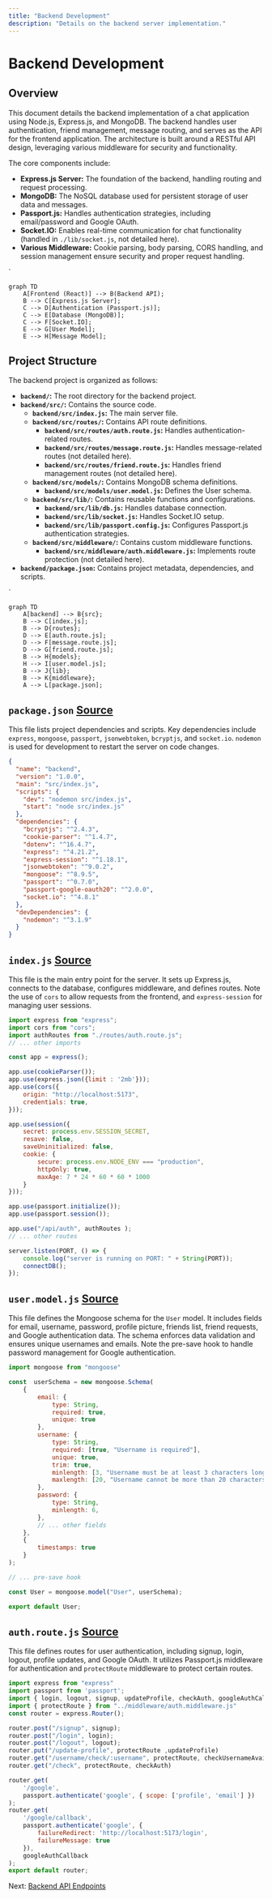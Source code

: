 ```yaml
---
title: "Backend Development"
description: "Details on the backend server implementation."
---
```


# Backend Development

<TOC />

## Overview

This document details the backend implementation of a chat application using Node.js, Express.js, and MongoDB.  The backend handles user authentication, friend management, message routing, and serves as the API for the frontend application.  The architecture is built around a RESTful API design, leveraging various middleware for security and functionality.

The core components include:

* **Express.js Server:**  The foundation of the backend, handling routing and request processing.
* **MongoDB:**  The NoSQL database used for persistent storage of user data and messages.
* **Passport.js:**  Handles authentication strategies, including email/password and Google OAuth.
* **Socket.IO:**  Enables real-time communication for chat functionality (handled in `./lib/socket.js`, not detailed here).
* **Various Middleware:**  Cookie parsing, body parsing, CORS handling, and session management ensure security and proper request handling.


`

```mermaid
graph TD
    A[Frontend (React)] --> B(Backend API);
    B --> C[Express.js Server];
    C --> D[Authentication (Passport.js)];
    C --> E[Database (MongoDB)];
    C --> F[Socket.IO];
    E --> G[User Model];
    E --> H[Message Model];
```



## Project Structure

The backend project is organized as follows:

* **`backend/`:** The root directory for the backend project.
* **`backend/src/`:** Contains the source code.
    * **`backend/src/index.js`:** The main server file.
    * **`backend/src/routes/`:** Contains API route definitions.
        * **`backend/src/routes/auth.route.js`:**  Handles authentication-related routes.
        * **`backend/src/routes/message.route.js`:** Handles message-related routes (not detailed here).
        * **`backend/src/routes/friend.route.js`:** Handles friend management routes (not detailed here).
    * **`backend/src/models/`:** Contains MongoDB schema definitions.
        * **`backend/src/models/user.model.js`:** Defines the User schema.
    * **`backend/src/lib/`:** Contains reusable functions and configurations.
        * **`backend/src/lib/db.js`:** Handles database connection.
        * **`backend/src/lib/socket.js`:** Handles Socket.IO setup.
        * **`backend/src/lib/passport.config.js`:** Configures Passport.js authentication strategies.
    * **`backend/src/middleware/`:** Contains custom middleware functions.
        * **`backend/src/middleware/auth.middleware.js`:** Implements route protection (not detailed here).
* **`backend/package.json`:** Contains project metadata, dependencies, and scripts.


`

```mermaid
graph TD
    A[backend] --> B{src};
    B --> C[index.js];
    B --> D{routes};
    D --> E[auth.route.js];
    D --> F[message.route.js];
    D --> G[friend.route.js];
    B --> H{models};
    H --> I[user.model.js];
    B --> J{lib};
    B --> K{middleware};
    A --> L[package.json];

```



## `package.json` [Source](https://github.com/shinymack/Chat-App-MERN/blob/main/backend/package.json)

This file lists project dependencies and scripts.  Key dependencies include `express`, `mongoose`, `passport`, `jsonwebtoken`, `bcryptjs`, and `socket.io`. `nodemon` is used for development to restart the server on code changes.


```json
{
  "name": "backend",
  "version": "1.0.0",
  "main": "src/index.js",
  "scripts": {
    "dev": "nodemon src/index.js",
    "start": "node src/index.js"
  },
  "dependencies": {
    "bcryptjs": "^2.4.3",
    "cookie-parser": "^1.4.7",
    "dotenv": "^16.4.7",
    "express": "^4.21.2",
    "express-session": "^1.18.1",
    "jsonwebtoken": "^9.0.2",
    "mongoose": "^8.9.5",
    "passport": "^0.7.0",
    "passport-google-oauth20": "^2.0.0",
    "socket.io": "^4.8.1"
  },
  "devDependencies": {
    "nodemon": "^3.1.9"
  }
}
```

## `index.js` [Source](https://github.com/shinymack/Chat-App-MERN/blob/main/backend/src/index.js)

This file is the main entry point for the server. It sets up Express.js, connects to the database, configures middleware, and defines routes.  Note the use of `cors` to allow requests from the frontend, and `express-session` for managing user sessions.


```javascript
import express from "express";
import cors from "cors";
import authRoutes from "./routes/auth.route.js";
// ... other imports

const app = express();

app.use(cookieParser());
app.use(express.json({limit : '2mb'}));
app.use(cors({
    origin: "http://localhost:5173",
    credentials: true,
}));

app.use(session({
    secret: process.env.SESSION_SECRET, 
    resave: false,
    saveUninitialized: false, 
    cookie: {
        secure: process.env.NODE_ENV === "production", 
        httpOnly: true,
        maxAge: 7 * 24 * 60 * 60 * 1000 
    }
}));

app.use(passport.initialize());
app.use(passport.session());  

app.use("/api/auth", authRoutes );
// ... other routes

server.listen(PORT, () => {
    console.log("server is running on PORT: " + String(PORT));
    connectDB();
});
```

## `user.model.js` [Source](https://github.com/shinymack/Chat-App-MERN/blob/main/backend/src/models/user.model.js)

This file defines the Mongoose schema for the `User` model.  It includes fields for email, username, password, profile picture, friends list, friend requests, and Google authentication data.  The schema enforces data validation and ensures unique usernames and emails.  Note the pre-save hook to handle password management for Google authentication.


```javascript
import mongoose from "mongoose"

const  userSchema = new mongoose.Schema(
    {
        email: { 
            type: String,
            required: true,
            unique: true
        },
        username: {
            type: String,
            required: [true, "Username is required"],
            unique: true,
            trim: true,
            minlength: [3, "Username must be at least 3 characters long"],
            maxlength: [20, "Username cannot be more than 20 characters long"]
        },
        password: {
            type: String,
            minlength: 6,
        },
        // ... other fields
    },
    { 
        timestamps: true
    } 
);

// ... pre-save hook

const User = mongoose.model("User", userSchema);

export default User;
```

## `auth.route.js` [Source](https://github.com/shinymack/Chat-App-MERN/blob/main/backend/src/routes/auth.route.js)

This file defines routes for user authentication, including signup, login, logout, profile updates, and Google OAuth.  It utilizes Passport.js middleware for authentication and `protectRoute` middleware to protect certain routes.


```javascript
import express from "express"
import passport from 'passport';
import { login, logout, signup, updateProfile, checkAuth, googleAuthCallback, checkUsernameAvailability} from  "../controllers/auth.controller.js"
import { protectRoute } from "../middleware/auth.middleware.js"
const router = express.Router();

router.post("/signup", signup);
router.post("/login", login);
router.post("/logout", logout);
router.put("/update-profile", protectRoute ,updateProfile)
router.get("/username/check/:username", protectRoute, checkUsernameAvailability);
router.get("/check", protectRoute, checkAuth)

router.get(
    '/google',
    passport.authenticate('google', { scope: ['profile', 'email'] })
);
router.get(
    '/google/callback',
    passport.authenticate('google', {
        failureRedirect: 'http://localhost:5173/login', 
        failureMessage: true 
    }),
    googleAuthCallback 
);
export default router;
```

Next: [Backend API Endpoints](./2.1_backend_api.mdx)
